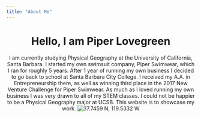 ```yaml
---
title: "About Me"
---
```


<center>
# Hello, I am Piper Lovegreen
<center/>

I am currently studying Physical Geography at the University of California, Santa Barbara. I started my own swimsuit company, Piper Swimwear, which I ran for roughly 5 years. After 1 year of running my own business I decided to go back to school at Santa Barbara City College. I received my A.A. in Entrepreneurship there, as well as winning third place in the 2017 New Venture Challenge for Piper Swimwear. As much as I loved running my own business I was very drawn to all of my STEM classes. I could not be happier to be a Physical Geography major at UCSB. This website is to showcase my work. 
![37.7459 N, 119.5332 W](/Users/piperlovegreen/Desktop/github/piper-lovegreen.github.io/img/halfdome.jpg)
